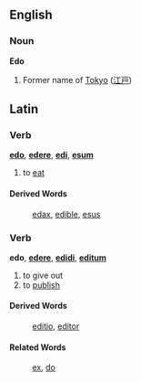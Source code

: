 ==English==
===Noun===
'''Edo'''

#Former name of [[Tokyo]] ([[江戸]])

==Latin==
===Verb===
'''[[edo]]''', '''[[edere]]''', '''[[edi]]''', '''[[esum]]'''

# to [[eat]]
====Derived Words====
:[[edax]], [[edible]], [[esus]]

===Verb===
'''edo''', '''[[edere]]''', '''[[edidi]]''', '''[[editum]]'''

# to give out
# to [[publish]]
====Derived Words====
:[[editio]], [[editor]]
====Related Words====
:[[ex]], [[do]]